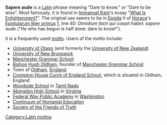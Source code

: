 '''Sapere aude''' is a [[Latin language|Latin]] phrase meaning "Dare to know." or "Dare to be wise". Most famously, it is found in [[Immanuel Kant]]'s essay "[[What Is Enlightenment?]]". The original use seems to be in [[Epistle]] II of [[Horace]]'s [[Epistularum liber primus]] [http://www.thelatinlibrary.com/horace/epist1.shtml], line 40: ''Dimidium facti qui coepit habet: sapere aude'' ("He who has begun is half done: dare to know!"). 

It is a frequently used [[motto]]. Users of the motto include:

* [[University of Otago]] (and formerly the [[University of New Zealand]])
* [[University of New Brunswick]]
* [[Manchester Grammar School]]
* [[Bishop]] [[Hugh Oldham]], founder of [[Manchester Grammar School]]
* Town of [[Oldham]], [[England]]
* [[Crompton House Curch of England School]], which is situated in Oldham, England
* [[Woodside School]] in [[Tamil Nadu]]
* [[Abingdon High School]] in [[Virginia]]
* [[Federal Way Public Academy]] in [[Washington]]
* [[Continuum of Humanist Education]]
* [[Society of the Friends of Truth]]


[[Category:Latin mottos]]